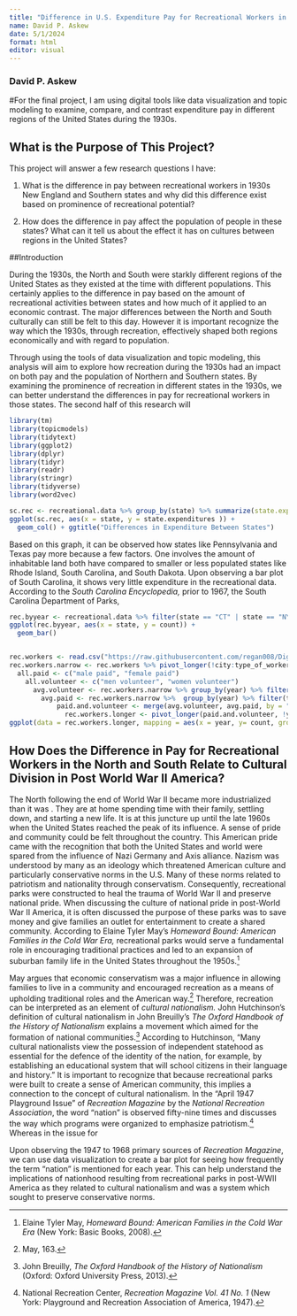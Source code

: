 ```yaml
---
title: "Difference in U.S. Expenditure Pay for Recreational Workers in Pre World War II North and South"
name: David P. Askew
date: 5/1/2024
format: html
editor: visual
---
```


### David P. Askew

#For the final project, I am using digital tools like data visualization and topic modeling to examine, compare, and contrast expenditure pay in different regions of the United States during the 1930s. 

## What is the Purpose of This Project?

This project will answer a few research questions I have: 

1. What is the difference in pay between recreational workers in 1930s New England and Southern states and why did this difference exist based on prominence of recreational potential?

2. How does the difference in pay affect the population of people in these states? What can it tell us about the effect it has on cultures between regions in the United States?

##Introduction

During the 1930s, the North and South were starkly different regions of the United States as they existed at the time with different populations. This certainly applies to the difference in pay based on the amount of recreational activities between states and how much of it applied to an economic contrast. The major differences between the North and South culturally can still be felt to this day. However it is important recognize the way which the 1930s, through recreation, effectively shaped both regions economically and with regard to population. 

Through using the tools of data visualization and topic modeling, this analysis will aim to explore how recreation during the 1930s had an impact on both pay and the population of Northern and Southern states. By examining the prominence of recreation in different states in the 1930s, we can better understand the differences in pay for recreational workers in those states. The second half of this research will 

```r
library(tm)
library(topicmodels)
library(tidytext)
library(ggplot2)
library(dplyr)
library(tidyr)
library(readr)
library(stringr)
library(tidyverse)
library(word2vec)

```

```r
sc.rec <- recreational.data %>% group_by(state) %>% summarize(state.expenditures = sum(total_expenditures))
ggplot(sc.rec, aes(x = state, y = state.expenditures )) +
  geom_col() + ggtitle("Differences in Expenditure Between States")
```

Based on this graph, it can be observed how states like Pennsylvania and Texas pay more because a few factors. One involves the amount of inhabitable land both have compared to smaller or less populated states like Rhode Island, South Carolina, and South Dakota. Upon observing a bar plot of South Carolina, it shows very little expenditure in the recreational data. According to the *South Carolina Encyclopedia,* prior to 1967, the South Carolina Department of Parks,

```r
rec.byyear <- recreational.data %>% filter(state == "CT" | state == "NY" | state == "SC") %>% group_by(state, year) %>% summarize(count = n())
ggplot(rec.byyear, aes(x = state, y = count)) +
  geom_bar()
```

```r

```

```r
rec.workers <- read.csv("https://raw.githubusercontent.com/regan008/DigitalMethodsData/main/raw/RecreationData-Wide.csv")
rec.workers.narrow <- rec.workers %>% pivot_longer(!city:type_of_worker, names_to = "year", values_to = "count")
  all.paid <- c("male paid", "female paid")
    all.volunteer <- c("men volunteer", "women volunteer")
      avg.volunteer <- rec.workers.narrow %>% group_by(year) %>% filter(type_of_worker %in% all.volunteer) %>% summarise(avg.volunteer.count = mean(count, na.rm = TRUE))
        avg.paid <- rec.workers.narrow %>%  group_by(year) %>% filter(type_of_worker %in% all.paid) %>% summarise(avg.paid.count = mean(count, na.rm = TRUE))
            paid.and.volunteer <- merge(avg.volunteer, avg.paid, by = "year")
              rec.workers.longer <- pivot_longer(paid.and.volunteer, !year, names_to = "type.of.workers", values_to = "count")
ggplot(data = rec.workers.longer, mapping = aes(x = year, y= count, group = type.of.workers, color = type.of.workers)) + geom_line() + labs( x = "Year", y= "Number of Workers", Title = "Volunteer and Paid Rec Workers Over Time", color = "Type of Workers") + theme(plot.title = element_text(hjust = 0.5)) + theme_dark() + geom_point()
```

## How Does the Difference in Pay for Recreational Workers in the North and South Relate to Cultural Division in Post World War II America?

The North following the end of World War II became more industrialized than it was . They are at home spending time with their family, settling down, and starting a new life. It is at this juncture up until the late 1960s when the United States reached the peak of its influence. A sense of pride and community could be felt throughout the country. This American pride came with the recognition that both the United States and world were spared from the influence of Nazi Germany and Axis alliance. Nazism was understood by many as an ideology which threatened American culture and particularly conservative norms in the U.S. Many of these norms related to patriotism and nationality through conservatism. Consequently, recreational parks were constructed to heal the trauma of World War II and preserve national pride. When discussing the culture of national pride in post-World War II America, it is often discussed the purpose of these parks was to save money and give families an outlet for entertainment to create a shared community. According to Elaine Tyler May's *Homeward Bound: American Families in the Cold War Era,* recreational parks would serve a fundamental role in encouraging traditional practices and led to an expansion of suburban family life in the United States throughout the 1950s.[^1]

[^1]: Elaine Tyler May, *Homeward Bound: American Families in the Cold War Era* (New York: Basic Books, 2008).

May argues that economic conservatism was a major influence in allowing families to live in a community and encouraged recreation as a means of upholding traditional roles and the American way.[^2] Therefore, recreation can be interpreted as an element of *cultural nationalism.* John Hutchinson's definition of cultural nationalism in John Breuilly's *The Oxford* *Handbook of the History of Nationalism* explains a movement which aimed for the formation of national communities.[^3] According to Hutchinson, "Many cultural nationalists view the possession of independent statehood as essential for the defence of the identity of the nation, for example, by establishing an educational system that will school citizens in their language and history." It is important to recognize that because recreational parks were built to create a sense of American community, this implies a connection to the concept of cultural nationalism. In the "April 1947 Playground Issue" of *Recreation Magazine* by the *National Recreation Association*, the word "nation" is observed fifty-nine times and discusses the way which programs were organized to emphasize patriotism.[^4] Whereas in the issue for

[^2]: May, 163.

[^3]: John Breuilly, *The Oxford Handbook of the History of Nationalism* (Oxford: Oxford University Press, 2013).

[^4]: National Recreation Center, *Recreation Magazine Vol. 41 No. 1* (New York: Playground and Recreation Association of America, 1947).

Upon observing the 1947 to 1968 primary sources of *Recreation Magazine*, we can use data visualization to create a bar plot for seeing how frequently the term "nation" is mentioned for each year. This can help understand the implications of nationhood resulting from recreational parks in post-WWII America as they related to cultural nationalism and was a system which sought to preserve conservative norms.
